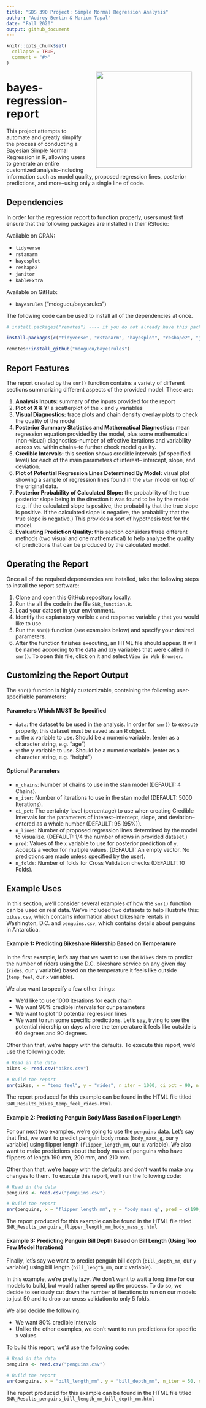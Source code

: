 ```yaml
---
title: "SDS 390 Project: Simple Normal Regression Analysis"
author: "Audrey Bertin & Marium Tapal"
date: "Fall 2020"
output: github_document
---
```


<!-- README.md is generated from README.Rmd. Please edit that file -->

```r
knitr::opts_chunk$set(
  collapse = TRUE,
  comment = "#>"
)
```

<img src='hex.png' align="right" height="250" hspace="20px"/>

# bayes-regression-report 


This project attempts to automate and greatly simplify the process of conducting a Bayesian Simple Normal Regression in R, allowing users to generate an entire customized analysis--including information such as model quality, proposed regression lines, posterior predictions, and more--using only a single line of code.


## Dependencies

In order for the regression report to function properly, users must first ensure that the following packages are installed in their RStudio:


Available on CRAN:

* `tidyverse`
* `rstanarm`
* `bayesplot`
* `reshape2`
* `janitor`
* `kableExtra`

Available on GitHub:

* `bayesrules` ("mdogucu/bayesrules")

The following code can be used to install all of the dependencies at once.

```r

# install.packages("remotes") ---- if you do not already have this package installed

install.packages(c("tidyverse", "rstanarm", "bayesplot", "reshape2", "janitor", "kableExtra"))

remotes::install_github("mdogucu/bayesrules")

```

## Report Features

The report created by the `snr()` function contains a variety of different sections summarizing different aspects of the provided model. These are:

1. **Analysis Inputs:** summary of the inputs provided for the report
2. **Plot of X & Y:** a scatterplot of the `x` and `y` variables
3. **Visual Diagnostics:** trace plots and chain density overlay plots to check the quality of the model
4. **Posterior Summary Statistics and Mathematical Diagnostics:** mean regression equation provided by the model, plus some mathematical (non-visual) diagnostics--number of effective iterations and variability across vs. within chains--to further check model quality.
5. **Credible Intervals:** this section shows credible intervals (of specified level) for each of the main parameters of interest-- intercept, slope, and deviation.
6. **Plot of Potential Regression Lines Determined By Model:** visual plot showing a sample of regression lines found in the `stan` model on top of the original data.
7. **Posterior Probability of Calculated Slope:** the probability of the true posterior slope being in the direction it was found to be by the model (e.g. if the calculated slope is positive, the probability that the true slope is positive. If the calculated slope is negative, the probability that the true slope is negative.) This provides a sort of hypothesis test for the model.
8. **Evaluating Prediction Quality:** this section considers three different methods (two visual and one mathematical) to help analyze the quality of predictions that can be produced by the calculated model. 


## Operating the Report

Once all of the required dependencies are installed, take the following steps to install the report software:

1. Clone and open this GitHub repository locally.
2. Run the all the code in the file `SNR_function.R`.
3. Load your dataset in your environment.
4. Identify the explanatory varible `x` and response variable `y` that you would like to use.
5. Run the `snr()` function (see examples below) and specify your desired parameters.
6. After the function finishes executing, an HTML file should appear. It will be named according to the data and x/y variables that were called in `snr()`. To open this file, click on it and select `View in Web Browser`.

## Customizing the Report Output

The `snr()` function is highly customizable, containing the following user-specifiable parameters:

#### Parameters Which MUST Be Specified

- `data`: the dataset to be used in the analysis. In order for `snr()` to execute properly, this dataset must be saved as an R object.  
- `x`: the x variable to use. Should be a numeric variable. (enter as a character string, e.g. "age")
- `y`: the y variable to use.  Should be a numeric variable. (enter as a character string, e.g. "height")


#### Optional Parameters

- `n_chains`: Number of chains to use in the stan model (DEFAULT: 4 Chains).
- `n_iter`: Number of iterations to use in the stan model (DEFAULT: 5000 Iterations).
- `ci_pct`: The certainty level (percentage) to use when creating Credible Intervals for the parameters of interest--intercept, slope, and deviation--entered as a whole number (DEFAULT: 95 (95%)).
- `n_lines`: Number of proposed regression lines determined by the model to visualize. (DEFAULT: 1/4 the number of rows in provided dataset.)
- `pred`: Values of the `x` variable to use for posterior prediction of `y`. Accepts a vector for multiple values. (DEFAULT: An empty vector. No predictions are made unless specified by the user).
- `n_folds`: Number of folds for Cross Validation checks (DEFAULT: 10 Folds).

## Example Uses

In this section, we'll consider several examples of how the `snr()` function can be used on real data. We've included two datasets to help illustrate this: `bikes.csv`, which contains information about bikeshare rentals in Washington, D.C. and `penguins.csv`, which contains details about penguins in Antarctica.

#### Example 1: Predicting Bikeshare Ridership Based on Temperature

In the first example, let's say that we want to use the `bikes` data to predict the number of riders using the D.C. bikeshare service on any given day (`rides`, our `y` variable) based on the temperature it feels like outside (`temp_feel`, our `x` variable). 

We also want to specify a few other things:

* We'd like to use 1000 iterations for each chain
* We want 90% credible intervals for our parameters
* We want to plot 10 potential regression lines
* We want to run some specific predictions. Let's say, trying to see the potential ridership on days where the temperature it feels like outside is 60 degrees and 90 degrees.

Other than that, we're happy with the defaults. To execute this report, we'd use the following code:

```r

# Read in the data
bikes <- read.csv("bikes.csv")

# Build the report
snr(bikes, x = "temp_feel", y = "rides", n_iter = 1000, ci_pct = 90, n_lines = 10, pred = c(60, 90))


```

The report produced for this example can be found in the HTML file titled `SNR_Results_bikes_temp_feel_rides.html`.

#### Example 2: Predicting Penguin Body Mass Based on Flipper Length

For our next two examples, we're going to use the `penguins` data. Let's say that first, we want to predict penguin body mass (`body_mass_g`, our `y` variable) using flipper length (`flipper_length_mm`, our `x` variable). We also want to make predictions about the body mass of penguins who have flippers of length 190 mm, 200 mm, and 210 mm.

Other than that, we're happy with the defaults and don't want to make any changes to them. To execute this report, we'll run the following code:

```r

# Read in the data
penguins <- read.csv("penguins.csv")

# Build the report
snr(penguins, x = "flipper_length_mm", y = "body_mass_g", pred = c(190, 200, 210))

```

The report produced for this example can be found in the HTML file titled `SNR_Results_penguins_flipper_length_mm_body_mass_g.html`

#### Example 3: Predicting Penguin Bill Depth Based on Bill Length (Using Too Few Model Iterations)

Finally, let's say we want to predict penguin bill depth (`bill_depth_mm`, our `y` variable) using bill length (`bill_length_mm`, our `x` variable). 

In this example, we're pretty lazy. We don't want to wait a long time for our models to build, but would rather speed up the process. To do so, we decide to seriously cut down the number of iterations to run on our models to just 50 and to drop our cross validation to only 5 folds.

We also decide the following:

* We want 80% credible intervals
* Unlike the other examples, we don't want to run predictions for specific x values

To build this report, we'd use the following code:

```r

# Read in the data
penguins <- read.csv("penguins.csv")

# Build the report
snr(penguins, x = "bill_length_mm", y = "bill_depth_mm", n_iter = 50, ci_pct = 80, n_folds = 5)

```

The report produced for this example can be found in the HTML file titled `SNR_Results_penguins_bill_length_mm_bill_depth_mm.html`



  